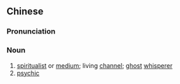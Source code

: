 {{also|灵媒}}
==Chinese==
{{zh-forms|s=灵媒}}

===Pronunciation===
{{zh-pron
|m=língméi
|c=ling4 mui4
|cat=n
}}

===Noun===
{{zh-noun}}

# [[spiritualist]] or [[medium]]; living [[channel]]; [[ghost]] [[whisperer]]
# [[psychic]]
